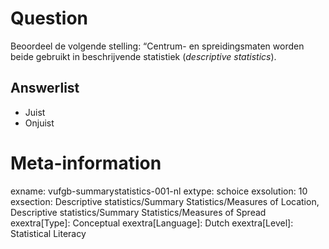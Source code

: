 Question
========
Beoordeel de volgende stelling: "Centrum- en spreidingsmaten worden beide gebruikt in beschrijvende statistiek (*descriptive statistics*).

Answerlist
----------
* Juist
* Onjuist

Meta-information
================
exname: vufgb-summarystatistics-001-nl
extype: schoice
exsolution: 10
exsection: Descriptive statistics/Summary Statistics/Measures of Location, Descriptive statistics/Summary Statistics/Measures of Spread
exextra[Type]: Conceptual
exextra[Language]: Dutch
exextra[Level]: Statistical Literacy